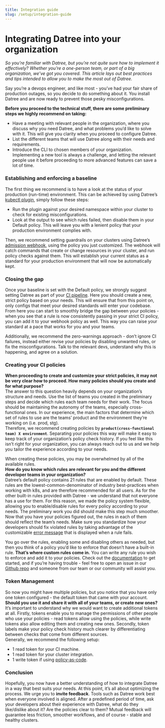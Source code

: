 ```yaml
---
title: Integration guide
slug: /setup/integration-guide
---
```


# Integrating Datree into your organization

*So you’re familiar with Datree, but you’re not quite sure how to implement it effectively? Whether you’re a one-person team, or part of a big organization, we’ve got you covered. This article lays out best practices and tips intended to allow you to make the most out of Datree.*

Say you’re a devops engineer, and like most - you’ve had your fair share of production outages, so you decide to do something about it. You install Datree and are now ready to prevent those pesky misconfigurations.

**Before you proceed to the technical stuff, there are some preliminary steps we highly recommend on taking:**
* Have a meeting with relevant people in the organization, where you discuss why you need Datree, and what problems you’d like to solve with it. This will give you clarity when you proceed to configure Datree.
* List the different teams that will use Datree along with their needs and requirements.
* Introduce the CLI to chosen members of your organization. Implementing a new tool is always a challenge, and letting the relevant people use it before proceeding to more advanced features can save a lot of time.

### Establishing and enforcing a baseline

The first thing we recommend is to have a look at the status of your production (run-time) environment. This can be achieved by using Datree’s [kubectl plugin](https://github.com/datreeio/kubectl-datree), simply follow these steps:
* Run the plugin against your desired namespace within your cluster to check for existing misconfigurations.
* Look at the output to see which rules failed, then disable them in your Default policy.
This will leave you with a lenient policy that your production environment complies with.

Then, we recommend setting guardrails on your clusters using Datree’s [admission webhook](https://github.com/datreeio/datree/tree/main/cluster-integration), using the policy you just customized. The webhook will catch commands that create or change resources in your cluster, and run policy checks against them. This will establish your current status as a standard for your production environment that will now be automatically kept.

### Closing the gap

Once your baseline is set with the Default policy, we strongly suggest setting Datree as part of your [CI pipeline](/cicd-examples). Here you should create a new, strict policy based on your needs. This will ensure that from this point on, only configs that meet your desired standards will enter your codebase.
From here you can start to smoothly bridge the gap between your policies - when you see that a rule is now consistently passing in your strict CI policy, you can add it to your webhook policy as well. This way you can raise your standard at a pace that works for you and your teams.

Additionally, we recommend the zero-warnings approach - don’t ignore CI failures, instead either revise your policies by disabling unwanted rules, or fix the misconfigurations. Talk to the relevant devs, understand why this is happening, and agree on a solution.

### Creating your CI policies

**When proceeding to create and customize your strict policies, it may not be very clear how to proceed. How many policies should you create and for what purpose?**  
The answer to this question heavily depends on your organization’s structure and needs. Use the list of teams you created in the preliminary steps and decide which rules each team needs for their work. The focus should be maintaining the autonomy of the teams, especially cross-functional ones. In our experience, the main factors that determine which set of rules to use are the teams’ product and the environment they’re working on (i.e. prod, stg).  
Therefore, we recommend creating policies by **`product(cross-functional team) X environment`**. Separating your policies this way will make it easy to keep track of your organization’s policy check history. If you feel like this isn’t right for your organization, you can always reach out to us and we help you tailor the experience according to your needs.

When creating these policies, you may be overwhelmed by all of the available rules.  
**How do you know which rules are relevant for you and the different developer teams in your organization?**  
Datree’s default policy contains 21 rules that are enabled by default. These rules are the lowest-common-denominator of industry best-practices when working with k8s, and are therefore recommended for all users.
As for the other built-in rules provided with Datree - we understand that not everyone has a use for them. For this reason, we made the policy system flexible, allowing you to enable/disable rules for every policy according to your needs.
The preliminary work you did should make this step much smoother. Now that you have your policies figured out, the rules in each of them should reflect the team’s needs.
Make sure you standardize how your developers should fix violated rules by taking advantage of the customizable [error message](/setup/centralized-policy#edit-rule-fail-suggestion-text) that is displayed when a rule fails.

You go over the rules, enabling some and disabling others as needed, but then you think of a policy you’d like to enforce that doesn’t have a built-in rule. **That’s where custom rules come in.**
You can write any rule you wish to enforce and add it to your policies. Check out the [documentation](/custom-rules/custom-rules-overview) to get started, and if you’re having trouble - feel free to open an issue in our [Github repo](https://github.com/datreeio/datree) and someone from our team or our community will assist you.

### Token Management

So now you might have multiple policies, but you notice that you have only one token configured - the default token that came with your account.  
**Should you use it and share it with all of your teams, or create new ones?**  
It’s important to understand why we would want to create additional tokens at all. Firstly, tokens enable you to manage the permissions of other people who use your policies - read tokens allow using the policies, while write tokens also allow editing them and creating new ones. Secondly, token labels make your policy check history much clearer by differentiating between checks that come from different sources.  
Generally, we recommend the following setup:
* 1 read token for your CI machine.
* 1 read token for your cluster integration.
* 1 write token if using [policy-as-code](/setup/policy-as-code).


### Conclusion

Hopefully, you now have a better understanding of how to integrate Datree in a way that best suits your needs.
At this point, it’s all about optimizing the process. We urge you to **invite feedback**. Tools such as Datree work best when everyone involved is aligned. After a predefined period of time, ask your developers about their experience with Datree, what do they like/dislike about it? Are the policies clear to them? Mutual feedback will guarantee less friction, smoother workflows, and of course - stable and healthy clusters.
